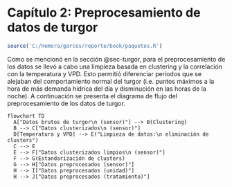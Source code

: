 # Capítulo 2: Preprocesamiento de datos de turgor

```r
source('C:/Hemera/garces/reporte/book/paquetes.R')
```

Como se mencionó en la sección @sec-turgor, para el preprocesamiento de los datos se llevó a cabo una limpieza basada en clustering y la correlación con la temperatura y VPD. Esto permitió diferenciar periodos que se alejaban del comportamiento normal del turgor (i.e. puntos máximos a la hora de más demanda hídrica del día y disminución en las horas de la noche). A continuación se presenta el diagrama de flujo del preprocesamiento de los datos de turgor.

```mermaid
flowchart TD
  A["Datos brutos de turgor\n (sensor)"] --> B(Clustering)
  B --> C["Datos clusterizados\n (sensor)"]
  D[Temperatura y VPD] --> E("Limpieza de datos:\n eliminación de clusters")
  C --> E
  E --> F["Datos clusterizados limpios\n (sensor)"]
  F --> G(Estandarización de clusters)
  G --> H["Datos preprocesados (sensor)"]
  H --> I["Datos preprocesados (unidad)"]
  H --> J["Datos preprocesados (tratamiento)"]

```
